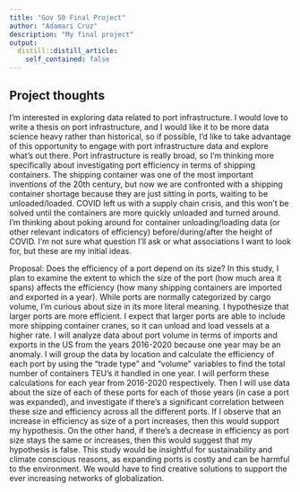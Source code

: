 ```yaml
---
title: "Gov 50 Final Project"
author: "Adamari Cruz"
description: "My final project"
output:
  distill::distill_article:
    self_contained: false
---
```




## Project thoughts

I'm interested in exploring data related to port infrastructure. I would love to write a thesis on port infrastructure, and I would like it to be more data science heavy rather than historical, so if possible, I'd like to take advantage of this opportunity to engage with port infrastructure data and explore what's out there. Port infrastructure is really broad, so I'm thinking more specifically about investigating port efficiency in terms of shipping containers. The shipping container was one of the most important inventions of the 20th century, but now we are confronted with a shipping container shortage because they are just sitting in ports, waiting to be unloaded/loaded. COVID left us with a supply chain crisis, and this won't be solved until the containers are more quickly unloaded and turned around. I'm thinking about poking around for container unloading/loading data (or other relevant indicators of efficiency) before/during/after the height of COVID. I'm not sure what question I'll ask or what associations I want to look for, but these are my initial ideas.

Proposal:
Does the efficiency of a port depend on its size? In this study, I plan to examine the extent to which the size of the port (how much area it spans) affects the efficiency (how many shipping containers are imported and exported in a year). While ports are normally categorized by cargo volume, I'm curious about size in its more literal meaning. I hypothesize that larger ports are more efficient. I expect that larger ports are able to include more shipping container cranes, so it can unload and load vessels at a higher rate. I will analyze data about port volume in terms of imports and exports in the US from the years 2016-2020 because one year may be an anomaly. I will group the data by location and calculate the efficiency of each port by using the "trade type" and "volume" variables to find the total number of containers TEU's it handled in one year. I will perform these calculations for each year from 2016-2020 respectively. Then I will use data about the size of each of these ports for each of those years (in case a port was expanded), and investigate if there's a significant correlation between these size and efficiency across all the different ports. If I observe that an increase in efficiency as size of a port increases, then this would support my hypothesis. On the other hand, if there's a decrease in efficiency as port size stays the same or increases, then this would suggest that my hypothesis is false. This study would be insightful for sustainability and climate conscious reasons, as expanding ports is costly and can be harmful to the environment. We would have to find creative solutions to support the ever increasing networks of globalization. 

```r


```



